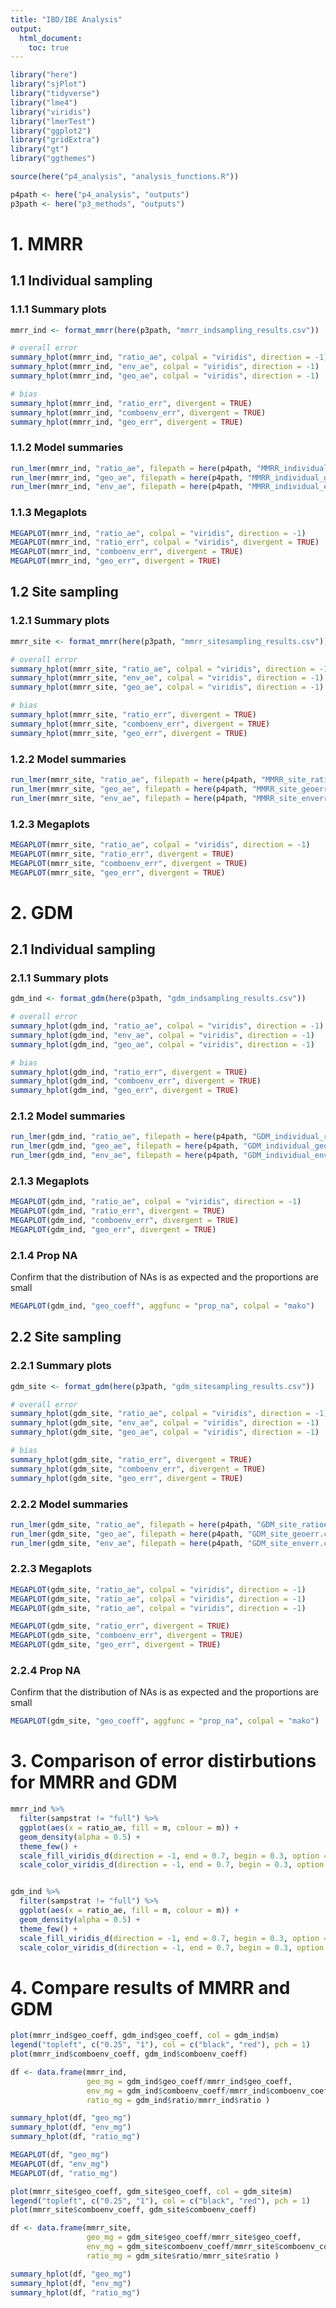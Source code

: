 ```yaml
---
title: "IBD/IBE Analysis"
output: 
  html_document:
    toc: true
---
```


```r
library("here")
library("sjPlot")
library("tidyverse")
library("lme4")
library("viridis")
library("lmerTest")
library("ggplot2")
library("gridExtra")
library("gt")
library("ggthemes")

source(here("p4_analysis", "analysis_functions.R"))

p4path <- here("p4_analysis", "outputs")
p3path <- here("p3_methods", "outputs")
```

# 1. MMRR

## 1.1 Individual sampling

### 1.1.1 Summary plots

```r
mmrr_ind <- format_mmrr(here(p3path, "mmrr_indsampling_results.csv"))

# overall error
summary_hplot(mmrr_ind, "ratio_ae", colpal = "viridis", direction = -1)
summary_hplot(mmrr_ind, "env_ae", colpal = "viridis", direction = -1)
summary_hplot(mmrr_ind, "geo_ae", colpal = "viridis", direction = -1)

# bias
summary_hplot(mmrr_ind, "ratio_err", divergent = TRUE)
summary_hplot(mmrr_ind, "comboenv_err", divergent = TRUE)
summary_hplot(mmrr_ind, "geo_err", divergent = TRUE)
```

### 1.1.2 Model summaries

```r
run_lmer(mmrr_ind, "ratio_ae", filepath = here(p4path, "MMRR_individual_ratioerr.csv"))
run_lmer(mmrr_ind, "geo_ae", filepath = here(p4path, "MMRR_individual_geoerr.csv"))
run_lmer(mmrr_ind, "env_ae", filepath = here(p4path, "MMRR_individual_enverr.csv"))
```

### 1.1.3 Megaplots

```r
MEGAPLOT(mmrr_ind, "ratio_ae", colpal = "viridis", direction = -1)
MEGAPLOT(mmrr_ind, "ratio_err", colpal = "viridis", divergent = TRUE)
MEGAPLOT(mmrr_ind, "comboenv_err", divergent = TRUE)
MEGAPLOT(mmrr_ind, "geo_err", divergent = TRUE)
```

## 1.2 Site sampling

### 1.2.1 Summary plots

```r
mmrr_site <- format_mmrr(here(p3path, "mmrr_sitesampling_results.csv"))

# overall error
summary_hplot(mmrr_site, "ratio_ae", colpal = "viridis", direction = -1)
summary_hplot(mmrr_site, "env_ae", colpal = "viridis", direction = -1)
summary_hplot(mmrr_site, "geo_ae", colpal = "viridis", direction = -1)

# bias
summary_hplot(mmrr_site, "ratio_err", divergent = TRUE)
summary_hplot(mmrr_site, "comboenv_err", divergent = TRUE)
summary_hplot(mmrr_site, "geo_err", divergent = TRUE)
```

### 1.2.2 Model summaries

```r
run_lmer(mmrr_site, "ratio_ae", filepath = here(p4path, "MMRR_site_ratioerr.csv"))
run_lmer(mmrr_site, "geo_ae", filepath = here(p4path, "MMRR_site_geoerr.csv"))
run_lmer(mmrr_site, "env_ae", filepath = here(p4path, "MMRR_site_enverr.csv"))
```

### 1.2.3 Megaplots

```r
MEGAPLOT(mmrr_site, "ratio_ae", colpal = "viridis", direction = -1)
MEGAPLOT(mmrr_site, "ratio_err", divergent = TRUE)
MEGAPLOT(mmrr_site, "comboenv_err", divergent = TRUE)
MEGAPLOT(mmrr_site, "geo_err", divergent = TRUE)
```

# 2. GDM

## 2.1 Individual sampling

### 2.1.1 Summary plots

```r
gdm_ind <- format_gdm(here(p3path, "gdm_indsampling_results.csv"))

# overall error
summary_hplot(gdm_ind, "ratio_ae", colpal = "viridis", direction = -1)
summary_hplot(gdm_ind, "env_ae", colpal = "viridis", direction = -1)
summary_hplot(gdm_ind, "geo_ae", colpal = "viridis", direction = -1)

# bias
summary_hplot(gdm_ind, "ratio_err", divergent = TRUE)
summary_hplot(gdm_ind, "comboenv_err", divergent = TRUE)
summary_hplot(gdm_ind, "geo_err", divergent = TRUE)
```

### 2.1.2 Model summaries

```r
run_lmer(gdm_ind, "ratio_ae", filepath = here(p4path, "GDM_individual_ratioerr.csv"))
run_lmer(gdm_ind, "geo_ae", filepath = here(p4path, "GDM_individual_geoerr.csv"))
run_lmer(gdm_ind, "env_ae", filepath = here(p4path, "GDM_individual_enverr.csv"))
```

### 2.1.3 Megaplots

```r
MEGAPLOT(gdm_ind, "ratio_ae", colpal = "viridis", direction = -1)
MEGAPLOT(gdm_ind, "ratio_err", divergent = TRUE)
MEGAPLOT(gdm_ind, "comboenv_err", divergent = TRUE)
MEGAPLOT(gdm_ind, "geo_err", divergent = TRUE)
```

### 2.1.4 Prop NA

Confirm that the distribution of NAs is as expected and the proportions are small

```r
MEGAPLOT(gdm_ind, "geo_coeff", aggfunc = "prop_na", colpal = "mako")
```

## 2.2 Site sampling

### 2.2.1 Summary plots

```r
gdm_site <- format_gdm(here(p3path, "gdm_sitesampling_results.csv"))

# overall error
summary_hplot(gdm_site, "ratio_ae", colpal = "viridis", direction = -1)
summary_hplot(gdm_site, "env_ae", colpal = "viridis", direction = -1)
summary_hplot(gdm_site, "geo_ae", colpal = "viridis", direction = -1)

# bias
summary_hplot(gdm_site, "ratio_err", divergent = TRUE)
summary_hplot(gdm_site, "comboenv_err", divergent = TRUE)
summary_hplot(gdm_site, "geo_err", divergent = TRUE)
```

### 2.2.2 Model summaries

```r
run_lmer(gdm_site, "ratio_ae", filepath = here(p4path, "GDM_site_ratioerr.csv"))
run_lmer(gdm_site, "geo_ae", filepath = here(p4path, "GDM_site_geoerr.csv"))
run_lmer(gdm_site, "env_ae", filepath = here(p4path, "GDM_site_enverr.csv"))
```

### 2.2.3 Megaplots

```r
MEGAPLOT(gdm_site, "ratio_ae", colpal = "viridis", direction = -1)
MEGAPLOT(gdm_site, "ratio_ae", colpal = "viridis", direction = -1)
MEGAPLOT(gdm_site, "ratio_ae", colpal = "viridis", direction = -1)

MEGAPLOT(gdm_site, "ratio_err", divergent = TRUE)
MEGAPLOT(gdm_site, "comboenv_err", divergent = TRUE)
MEGAPLOT(gdm_site, "geo_err", divergent = TRUE)
```

### 2.2.4 Prop NA

Confirm that the distribution of NAs is as expected and the proportions are small

```r
MEGAPLOT(gdm_site, "geo_coeff", aggfunc = "prop_na", colpal = "mako")
```

# 3. Comparison of error distirbutions for MMRR and GDM


```r
mmrr_ind %>%
  filter(sampstrat != "full") %>%
  ggplot(aes(x = ratio_ae, fill = m, colour = m)) +
  geom_density(alpha = 0.5) +
  theme_few() +
  scale_fill_viridis_d(direction = -1, end = 0.7, begin = 0.3, option = "mako") +
  scale_color_viridis_d(direction = -1, end = 0.7, begin = 0.3, option = "mako")


gdm_ind %>%
  filter(sampstrat != "full") %>%
  ggplot(aes(x = ratio_ae, fill = m, colour = m)) +
  geom_density(alpha = 0.5) +
  theme_few() +
  scale_fill_viridis_d(direction = -1, end = 0.7, begin = 0.3, option = "mako") +
  scale_color_viridis_d(direction = -1, end = 0.7, begin = 0.3, option = "mako")
```

# 4. Compare results of MMRR and GDM

```r
plot(mmrr_ind$geo_coeff, gdm_ind$geo_coeff, col = gdm_ind$m)
legend("topleft", c("0.25", "1"), col = c("black", "red"), pch = 1)
plot(mmrr_ind$comboenv_coeff, gdm_ind$comboenv_coeff)

df <- data.frame(mmrr_ind, 
                 geo_mg = gdm_ind$geo_coeff/mmrr_ind$geo_coeff, 
                 env_mg = gdm_ind$comboenv_coeff/mmrr_ind$comboenv_coeff,
                 ratio_mg = gdm_ind$ratio/mmrr_ind$ratio )
```

```r
summary_hplot(df, "geo_mg")
summary_hplot(df, "env_mg")
summary_hplot(df, "ratio_mg")
```

```r
MEGAPLOT(df, "geo_mg")
MEGAPLOT(df, "env_mg")
MEGAPLOT(df, "ratio_mg")
```

```r
plot(mmrr_site$geo_coeff, gdm_site$geo_coeff, col = gdm_site$m)
legend("topleft", c("0.25", "1"), col = c("black", "red"), pch = 1)
plot(mmrr_site$comboenv_coeff, gdm_site$comboenv_coeff)

df <- data.frame(mmrr_site, 
                 geo_mg = gdm_site$geo_coeff/mmrr_site$geo_coeff, 
                 env_mg = gdm_site$comboenv_coeff/mmrr_site$comboenv_coeff,
                 ratio_mg = gdm_site$ratio/mmrr_site$ratio )
```

```r
summary_hplot(df, "geo_mg")
summary_hplot(df, "env_mg")
summary_hplot(df, "ratio_mg")
```

